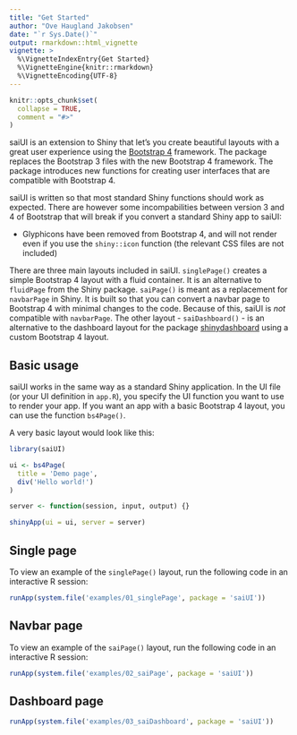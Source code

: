 ```yaml
---
title: "Get Started"
author: "Ove Haugland Jakobsen"
date: "`r Sys.Date()`"
output: rmarkdown::html_vignette
vignette: >
  %\VignetteIndexEntry{Get Started}
  %\VignetteEngine{knitr::rmarkdown}
  %\VignetteEncoding{UTF-8}
---
```


```r
knitr::opts_chunk$set(
  collapse = TRUE,
  comment = "#>"
)
```

saiUI is an extension to Shiny that let's you create beautiful layouts with a great user experience using the [Bootstrap 4](https://getbootstrap.com) framework. The package replaces the Bootstrap 3 files with the new Bootstrap 4 framework. The package introduces new functions for creating user interfaces that are compatible with Bootstrap 4.

saiUI is written so that most standard Shiny functions should work as expected. There are however some incompabilities between version 3 and 4 of Bootstrap that will break if you convert a standard Shiny app to saiUI:

* Glyphicons have been removed from Bootstrap 4, and will not render even if you use the `shiny::icon` function (the relevant CSS files are not included)

There are three main layouts included in saiUI. `singlePage()` creates a simple Bootstrap 4 layout with a fluid container. It is an alternative to `fluidPage` from the Shiny package. `saiPage()` is meant as a replacement for `navbarPage` in Shiny. It is built so that you can convert a navbar page to Bootstrap 4 with minimal changes to the code. Because of this, saiUI is *not* compatible with `navbarPage`. The other layout -  `saiDashboard()` - is an alternative to the dashboard layout for the package [shinydashboard](https://github.com/rstudio/shinydashboard) using a custom Bootstrap 4 layout.

## Basic usage

saiUI works in the same way as a standard Shiny application. In the UI file (or your UI definition in `app.R`), you specify the UI function you want to use to render your app. If you want an app with a basic Bootstrap 4 layout, you can use the function `bs4Page()`.

A very basic layout would look like this:

```r
library(saiUI)

ui <- bs4Page(
  title = 'Demo page',
  div('Hello world!')
)

server <- function(session, input, output) {}

shinyApp(ui = ui, server = server)
```

## Single page

To view an example of the `singlePage()` layout, run the following code in an interactive R session:

```r
runApp(system.file('examples/01_singlePage', package = 'saiUI'))
```

## Navbar page

To view an example of the `saiPage()` layout, run the following code in an interactive R session:

```r
runApp(system.file('examples/02_saiPage', package = 'saiUI'))
```

## Dashboard page

```r
runApp(system.file('examples/03_saiDashboard', package = 'saiUI'))
```
